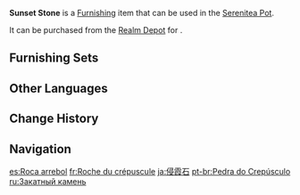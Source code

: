 {{Furnishing Infobox
|id             = 372205
|image          = Item Sunset Stone.png
|category       = Landform
|subcategory    = Rock
|quality        = 3
|adeptal_energy = 20
|load           = 35
|reduced_load   = 24
|description    = It is recorded in the "[[Seven Mountain Treatises]]" that [[Tianqiu Valley]] was once home to a mysterious kind of stone that would absorb the rosy hue of sunset after basking in it evening after evening over a long period. It became known as "Sunset Stone." However, the claim has never been proven. Today, this term is used generally to refer to all manner of brown-colored stones.
|source1        = [[Realm Depot]]
|source2        = [[Adeptal Mirror]]
}}
'''Sunset Stone''' is a [[Furnishing]] item that can be used in the [[Serenitea Pot]].

It can be purchased from the [[Realm Depot]] for {{Item|Realm Currency|30|x=80}}.

==Furnishing Sets==
{{Craft Usage|type=Furnishing Set}}

==Other Languages==
{{Other Languages
|en      = Sunset Stone
|zhs     = 侵霞石
|zhs_rm  = Qīn Xiá Shí
|zht     = 侵霞石
|zht_rm  = Qīn Xiá Shí
|zh_tl   = 
|ja      = 侵霞石
|ja_rm   = Shinkaseki{{Assumed}}
|ja_tl   = 
|ko      = 침하석
|ko_tl   = Sunset Invading Rock
|es      = Roca arrebol
|es_tl   = Sunset Rock
|es_note = {{es|Arrebol}} is a poetic term referring to the reddish color of clouds at sunset.
|fr      = Roche du crépuscule
|fr_tl   = Twilight Rock
|ru      = Закатный камень
|ru_tl   = Sunset Rock
|th      = หินแสงเหลืองอร่าม
|th_rm   = 
|th_tl   = 
|vi      = Thẩm Hà Thạch
|vi_tl   = 
|de      = Abendrotstein
|de_tl   = Red Sunset Stone
|id      = Batu Sunset
|id_tl   = Sunset Stone
|pt      = Pedra do Crepúsculo
|pt_tl   = 
|tr      = Gün Batımı Taşı
|tr_tl   = 
|it      = Pietra del tramonto
|it_tl   = 
}}

==Change History==
{{Change History|1.5}}

==Navigation==
{{Furnishing Navbox|exterior}}

[[es:Roca arrebol]]
[[fr:Roche du crépuscule]]
[[ja:侵霞石]]
[[pt-br:Pedra do Crepúsculo]]
[[ru:Закатный камень]]